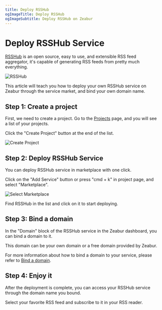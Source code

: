 ```yaml
---
title: Deploy RSSHub
ogImageTitle: Deploy RSSHub
ogImageSubtitle: Deploy RSSHub on Zeabur
---
```


<WorkingInProgress />

# Deploy RSSHub Service

[RSSHub](https://rsshub.app) is an open source, easy to use, and extensible RSS feed aggregator, it's capable of generating RSS feeds from pretty much everything.

![RSSHub](/marketplace/rsshub/intro.png)

This article will teach you how to deploy your own RSSHub service on Zeabur through the service market, and bind your own domain name.

## Step 1: Create a project

First, we need to create a project. Go to the [Projects](https://dash.zeabur.com/projects) page, and you will see a list of your projects.

Click the "Create Project" button at the end of the list.

![Create Project](/deploy/common/create-project.en-US.png)

## Step 2: Deploy RSSHub Service

You can deploy RSSHub service in marketplace with one click.

Click on the "Add Service" button or press "cmd + k" in project page, and select "Marketplace".

![Select Marketplace](/deploy/common/select-service.en-US.png)

Find RSSHub in the list and click on it to start deploying.

## Step 3: Bind a domain

In the "Domain" block of the RSSHub service in the Zeabur dashboard, you can bind a domain to it.

This domain can be your own domain or a free domain provided by Zeabur.

For more information about how to bind a domain to your service, please refer to [Bind a domain](../deploy/domain-binding).

## Step 4: Enjoy it

After the deployment is complete, you can access your RSSHub service through the domain name you bound.

Select your favorite RSS feed and subscribe to it in your RSS reader.
